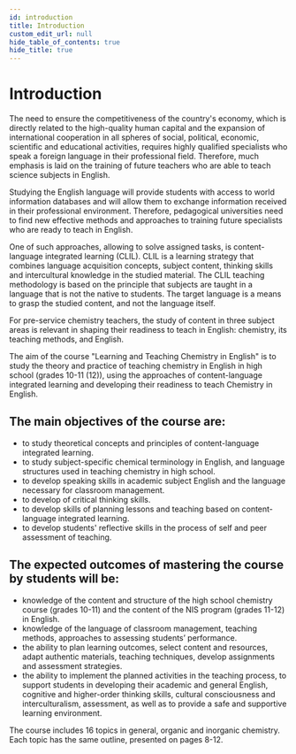 ```yaml
---
id: introduction
title: Introduction
custom_edit_url: null
hide_table_of_contents: true
hide_title: true
---
```



<Theme introduction />

# Introduction

The need to ensure the competitiveness of the country's economy, which is directly related to the high-quality human capital and the expansion of international cooperation in all spheres of social, political, economic, scientific and educational activities, requires highly qualified specialists who speak a foreign language in their professional field. Therefore, much emphasis is laid on the training of future teachers who are able to teach science subjects in English.

Studying the English language will provide students with access to world information databases and will allow them to exchange information received in their professional environment. Therefore, pedagogical universities need to find new effective methods and approaches to training future specialists who are ready to teach in English.

One of such approaches, allowing to solve assigned tasks, is content-language integrated learning (CLIL). CLIL is a learning strategy that combines language acquisition concepts, subject content, thinking skills and intercultural knowledge in the studied material. The CLIL teaching methodology is based on the principle that subjects are taught in a language that is not the native to students. The target language is a means to grasp the studied content, and not the language itself.

For pre-service chemistry teachers, the study of content in three subject areas is relevant in shaping their readiness to teach in English: chemistry, its teaching methods, and English.

The aim of the course "Learning and Teaching Chemistry in English" is to study the theory and practice of teaching chemistry in English in high school (grades 10-11 (12)), using the approaches of content-language integrated learning and developing their readiness to teach Chemistry in English.

## The main objectives of the course are:

- to study theoretical concepts and principles of content-language integrated learning.
- to study subject-specific chemical terminology in English, and language structures used in teaching chemistry in high school.
- to develop speaking skills in academic subject English and the language necessary for classroom management.
- to develop of critical thinking skills.
- to develop skills of planning lessons and teaching based on content-language integrated learning.
- to develop students' reflective skills in the process of self and peer assessment of teaching.

## The expected outcomes of mastering the course by students will be:

- knowledge of the content and structure of the high school chemistry course (grades 10-11) and the content of the NIS program (grades 11-12) in English.
- knowledge of the language of classroom management, teaching methods, approaches to assessing students’ performance.
- the ability to plan learning outcomes, select content and resources, adapt authentic materials, teaching techniques, develop assignments and assessment strategies.
- the ability to implement the planned activities in the teaching process, to support students in developing their academic and general English, cognitive and higher-order thinking skills, cultural consciousness and interculturalism, assessment, as well as to provide a safe and supportive learning environment.

The course includes 16 topics in general, organic and inorganic chemistry. Each topic has the same outline, presented on pages 8-12.
